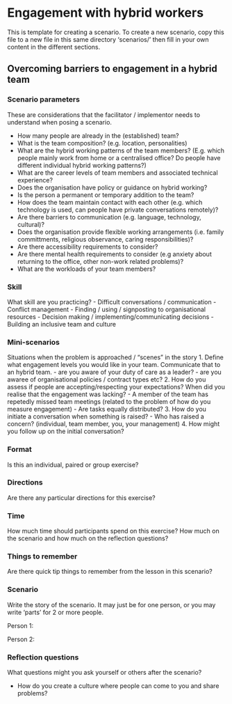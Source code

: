 # Engagement with hybrid workers {.unnumbered}

This is template for creating a scenario. To create a new scenario, copy this file to a new file in this same directory 'scenarios/' then fill in your own content in the different sections.

## Overcoming barriers to engagement in a hybrid team

### Scenario parameters

These are considerations that the facilitator / implementor needs to understand when posing a scenario.

* How many people are already in the (established) team?
* What is the team composition? (e.g. location, personalities)
* What are the hybrid working patterns of the team members? (E.g. which people mainly work from home or a centralised office? Do people have different individual hybrid working patterns?)
* What are the career levels of team members and associated technical experience? 
* Does the organisation have policy or guidance on hybrid working?
* Is the person a permanent or temporary addition to the team?
* How does the team maintain contact with each other (e.g. which technology is used, can people have private conversations remotely)? 
* Are there barriers to communication (e.g. language, technology, cultural)?
* Does the organisation provide flexible working arrangements (i.e. family committments, religious observance, caring responsibilities)?
* Are there accessibility requirements to consider? 
* Are there mental health requirements to consider (e.g anxiety about returning to the office, other non-work related problems)?
* What are the workloads of your team members? 

### Skill
What skill are you practicing?
- Difficult conversations / communication
- Conflict management
- Finding / using / signposting to organisational resources
- Decision making / implementing/communicating decisions
- Building an inclusive team and culture

### Mini-scenarios
Situations when the problem is approached / "scenes" in the story
1. Define what engagement levels you would like in your team. Communicate that to an hybrid team.
    - are you aware of your duty of care as a leader?
    - are you awaree of organisational policies / contract types etc?
2. How do you assess if people are accepting/respecting your expectations? When did you realise that the engagement was lacking?
    - A member of the team has repetedly missed team meetings (related to the problem of how do you measure engagement)
    - Are tasks equally distributed?
3. How do you initiate a conversation when something is raised?
    - Who has raised a concern? (individual, team member, you, your management) 
4. How might you follow up on the initial conversation?


### Format
Is this an individual, paired or group exercise?

### Directions
Are there any particular directions for this exercise?


### Time
How much time should participants spend on this exercise? How much on the scenario and how much on the reflection questions?  

### Things to remember
Are there quick tip things to remember from the lesson in this scenario?

### Scenario
Write the story of the scenario. It may just be for one person, or you may write 'parts' for 2 or more people. 

Person 1: 

Person 2:


### Reflection questions

What questions might you ask yourself or others after the scenario?

* How do you create a culture where people can come to you and share problems? 
